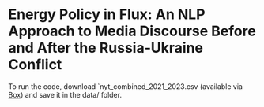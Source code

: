 # Energy Policy in Flux: An NLP Approach to Media Discourse Before and After the Russia-Ukraine Conflict

To run the code, download \`nyt_combined_2021_2023.csv (available via [Box](https://georgetown.app.box.com/folder/317619628250)) and save it in the data/ folder.


